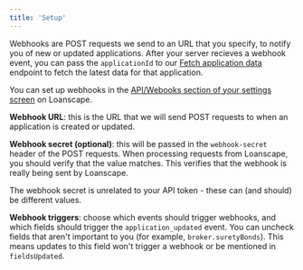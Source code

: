 ```yaml
---
title: 'Setup'
---
```


Webhooks are POST requests we send to an URL that you specify, to notify you of new or updated applications. After your server recieves a webhook event, you can pass the `applicationId` to our [Fetch application data](/api-reference/endpoint/get_application) endpoint to fetch the latest data for that application.

You can set up webhooks in the [API/Webooks section of your settings screen](https://app.loanscape.io/dashboard/settings/developers) on Loanscape.

**Webhook URL**: this is the URL that we will send POST requests to when an application is created or updated.

**Webhook secret (optional)**: this will be passed in the `webhook-secret` header of the POST requests. When processing requests from Loanscape, you should verify that the value matches. This verifies that the webhook is really being sent by Loanscape.

<Info>
  The webhook secret is unrelated to your API token - these can (and should) be different values.
</Info>

**Webhook triggers**: choose which events should trigger webhooks, and which fields should trigger the `application_updated` event. You can uncheck fields that aren't important to you (for example, `broker.suretyBonds`). This means updates to this field won't trigger a webhook or be mentioned in `fieldsUpdated`.
